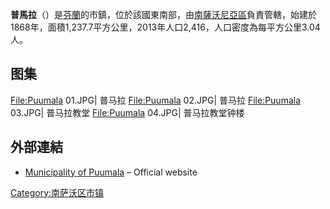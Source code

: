 '''普馬拉'''（{{lang-fi|Puumala}}）是[[芬蘭|芬蘭]]的市鎮，位於該國東南部，由[[南薩沃尼亞區|南薩沃尼亞區]]負責管轄，始建於1868年，面積1,237.7平方公里，2013年人口2,416，人口密度為每平方公里3.04人。

== 图集 ==
<gallery mode=packed heights=130px>
File:Puumala 01.JPG| 普马拉
File:Puumala 02.JPG| 普马拉
File:Puumala 03.JPG| 普马拉教堂
File:Puumala 04.JPG| 普马拉教堂钟楼
</gallery>

==外部連結==
{{commonscat|Puumala}}
*[http://www.puumala.fi/index.php?page=puumala-naturally-beautiful Municipality of Puumala] {{Wayback|url=http://www.puumala.fi/index.php?page=puumala-naturally-beautiful |date=20161011060738 }} – Official website

{{Finland-geo-stub}}
[[Category:南萨沃区市镇|Category:南萨沃区市镇]]